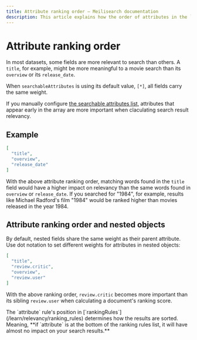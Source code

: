 ```yaml
---
title: Attribute ranking order — Meilisearch documentation
description: This article explains how the order of attributes in the `searchableAttributes` array impacts search result relevancy.
---
```


# Attribute ranking order

In most datasets, some fields are more relevant to search than others. A `title`, for example, might be more meaningful to a movie search than its `overview` or its `release_date`.

When `searchableAttributes` is using its default value, `[*]`, all fields carry the same weight.

If you manually configure [the searchable attributes list](/learn/relevancy/displayed_searchable_attributes#the-searchableattributes-list), attributes that appear early in the array are more important when claculating search result relevancy.

## Example

```json
[
  "title",
  "overview",
  "release_date"
]
```

With the above attribute ranking order, matching words found in the `title` field would have a higher impact on relevancy than the same words found in `overview` or `release_date`. If you searched for "1984", for example, results like Michael Radford's film "1984" would be ranked higher than movies released in the year 1984.

## Attribute ranking order and nested objects

By default, nested fields share the same weight as their parent attribute. Use dot notation to set different weights for attributes in nested objects:

```json
[
  "title", 
  "review.critic", 
  "overview", 
  "review.user"
]
```

With the above ranking order, `review.critic` becomes more important than its sibling `review.user` when calculating a document's ranking score.

<Capsule intent="note">
The `attribute` rule's position in [`rankingRules`](/learn/relevancy/ranking_rules) determines how the results are sorted. Meaning, **if `attribute` is at the bottom of the ranking rules list, it will have almost no impact on your search results.**
</Capsule>
